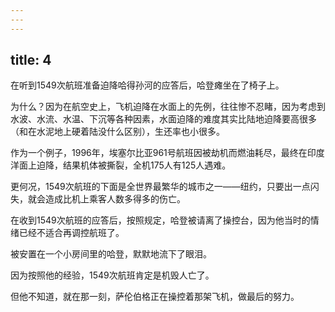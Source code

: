 ```yaml
---
---
---
```

title: 4
---



在听到1549次航班准备迫降哈得孙河的应答后，哈登瘫坐在了椅子上。

为什么？因为在航空史上，飞机迫降在水面上的先例，往往惨不忍睹，因为考虑到水波、水流、水温、下沉等各种因素，水面迫降的难度其实比陆地迫降要高很多（和在水泥地上硬着陆没什么区别），生还率也小很多。

作为一个例子，1996年，埃塞尔比亚961号航班因被劫机而燃油耗尽，最终在印度洋面上迫降，结果机体被撕裂，全机175人有125人遇难。

更何况，1549次航班的下面是全世界最繁华的城市之一——纽约，只要出一点闪失，就会造成比机上乘客人数多得多的伤亡。

在收到1549次航班的应答后，按照规定，哈登被请离了操控台，因为他当时的情绪已经不适合再调控航班了。

被安置在一个小房间里的哈登，默默地流下了眼泪。

因为按照他的经验，1549次航班肯定是机毁人亡了。

但他不知道，就在那一刻，萨伦伯格正在操控着那架飞机，做最后的努力。